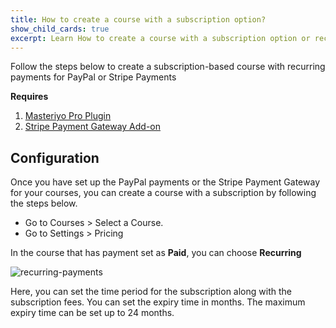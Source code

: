 ```yaml
---
title: How to create a course with a subscription option? 
show_child_cards: true
excerpt: Learn How to create a course with a subscription option or recurring payments. 
---
```


Follow the steps below to create a subscription-based course with recurring payments for PayPal or Stripe Payments 

**Requires**

1. [Masteriyo Pro Plugin](https://masteriyo.com/pricing/)
2. [Stripe Payment Gateway Add-on](https://docs.masteriyo.com/getting-started/activate-masteriyo-addons) 

## Configuration

Once you have set up the PayPal payments or the Stripe Payment Gateway for your courses, you can create a course with a subscription by following the steps below.

- Go to Courses > Select a Course.
- Go to Settings > Pricing

In the course that has payment set as **Paid**, you can choose **Recurring** 

![recurring-payments](https://github.com/Masteriyo/masteriyo-docs/assets/75772539/123ab20c-2683-4ab9-8cec-0bba1013304a)

Here, you can set the time period for the subscription along with the subscription fees. You can set the expiry time in months. The maximum expiry time can be set up to 24 months. 
